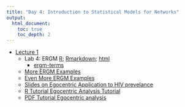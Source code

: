 ```yaml
---
title: "Day 4: Introduction to Statistical Models for Networks"
output:
  html_document:
    toc: true
    toc_depth: 2
---
```


- [Lecture 1](Lec/Almquist_Tutorial4_Part1.pdf)
    - Lab 4: ERGM [R](Labs/Lab4/ergm_tutorial.R); [Rmarkdown](Labs/Lab4/ERGM_Lab.Rmd); [html](Labs/Lab4/ERGM_Lab.html)
        - [ergm-terms](Labs/Lab4/ergm-terms.html)
    - [More ERGM Examples](Labs/Lab4/Lab_More_ERGM_Examples.R)
    - [Even More ERGM Examples](Labs/Lab4/Tutorial_3-ERGM.R)
    - [Slides on Egocentric Application to HIV prevelance ](https://statnet.org/trac/raw-attachment/wiki/Sunbelt2016/NHSLS_Application.pdf)
    - [R Tutorial Egocentric Analysis Tutorial](https://statnet.org/trac/raw-attachment/wiki/Sunbelt2016/ergm.ego_tutorial.html)
    - [PDF Tutorial Egocentric analysis](https://statnet.org/trac/raw-attachment/wiki/Sunbelt2016/ergm.ego_tutorial.pdf)